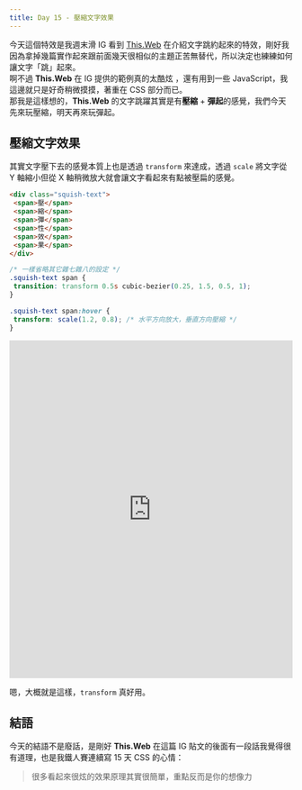 ```yaml
---
title: Day 15 - 壓縮文字效果
---
```


今天這個特效是我週末滑 IG 看到 [This.Web](https://www.instagram.com/p/C_AwpqYyKv7/?img_index=1) 在介紹文字跳約起來的特效，剛好我因為拿掉幾篇實作起來跟前面幾天很相似的主題正苦無替代，所以決定也練練如何讓文字「跳」起來。  
啊不過 **This.Web** 在 IG 提供的範例真的太酷炫 ，還有用到一些 JavaScript，我這邊就只是好奇稍微摸摸，著重在 CSS 部分而已。  
那我是這樣想的，**This.Web** 的文字跳躍其實是有**壓縮** + **彈起**的感覺，我們今天先來玩壓縮，明天再來玩彈起。

## 壓縮文字效果
其實文字壓下去的感覺本質上也是透過 `transform` 來達成，透過 `scale` 將文字從 Y 軸縮小但從 X 軸稍微放大就會讓文字看起來有點被壓扁的感覺。

```html
<div class="squish-text">
 <span>壓</span>
 <span>縮</span>
 <span>彈</span>
 <span>性</span>
 <span>效</span>
 <span>果</span>
</div>
```

```css
/* 一樣省略其它雜七雜八的設定 */
.squish-text span {
 transition: transform 0.5s cubic-bezier(0.25, 1.5, 0.5, 1);
}

.squish-text span:hover {
 transform: scale(1.2, 0.8); /* 水平方向放大，垂直方向壓縮 */
}
```

<iframe height="600" width="100%" title="day 15 - jump_text" src="https://codepen.io/ChungYingHo/embed/RwzyYbM?default-tab=html%2Cresult" frameborder="no" loading="lazy" allowtransparency="true" allowfullscreen="true">
  See the Pen <a href="https://codepen.io/ChungYingHo/pen/RwzyYbM">
  day 15 - jump_text</a> by ChungYingHo (<a href="https://codepen.io/ChungYingHo">@ChungYingHo</a>)
  on <a href="https://codepen.io">CodePen</a>.
</iframe>

嗯，大概就是這樣，`transform` 真好用。

## 結語
今天的結語不是廢話，是剛好 **This.Web** 在這篇 IG 貼文的後面有一段話我覺得很有道理，也是我鐵人賽連續寫 15 天 CSS 的心情：  
> 很多看起來很炫的效果原理其實很簡單，重點反而是你的想像力